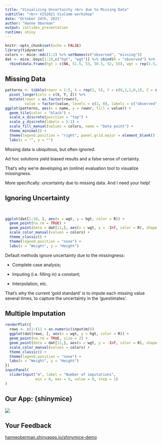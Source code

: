 ```yaml
---
title: "Visualizing Uncertainty <br> due to Missing Data"
subtitle: "<br> VIS2021 VisComm workshop"
date: "October 24th, 2021"
author: "Hanne Oberman"
output: ioslides_presentation
runtime: shiny
---
```


```r
knitr::opts_chunk$set(echo = FALSE)
library(tidyverse)
colors <- mice::mdc(1:2) %>% setNames(c("observed", "missing"))
dat <- mice::boys[1:10,c("hgt", "wgt")] %>% cbind(R = "observed") %>% 
  rbind(data.frame(hgt = c(NA, 51.5, 53, 50.5, 52, 55), wgt = rep(3.5, 6), R = "missing"))
```

## Missing Data {.columns-2}

```r
patterns <- tibble(rownr = 1:5, X = rep(1, 5), Y = c(0,1,1,0,1), Z = c(0,0,0,1,1)) %>% 
  pivot_longer(cols = c(X, Y, Z)) %>% 
  mutate(rownr = as.factor(rownr),
         value = factor(value, levels = c(1, 0), labels = c("observed", "missing")))
ggplot(patterns, aes(x = name, y = rownr, fill = value)) +
  geom_tile(color = "black") +
  scale_x_discrete(position = "top") +
  scale_y_discrete(labels = 5:1) +
  scale_fill_manual(values = colors, name = "Data point") +
  theme_minimal() +
  theme(legend.position = "right", panel.grid.major = element_blank() ) +
  labs(x = "", y = "")
```

Missing data is ubiquitous, but often ignored.

Ad hoc solutions yield biased results and a false sense of certainty.

That's why we're developing an (online) evaluation tool to visualize missingness.

More specifically: uncertainty due to missing data. And I need your help!


## Ignoring Uncertainty {.columns-2}
<br>
```r
ggplot(dat[1:10, ], aes(x = wgt, y = hgt, color = R)) +
  geom_point(na.rm = TRUE) +
  geom_point(data = dat[11,], aes(x = wgt, y = -Inf, color = R), shape = 17, size = 5) +
  scale_color_manual(values = colors) +
  theme_classic() +
  theme(legend.position = "none") +
  labs(x = "Weight", y = "Height")
```


Default methods ignore uncertainty due to the missingness:

- Complete case analysis;

- Imputing (i.e. filling in) a constant;

- Interpolation, etc.

That's why the current 'gold standard' is to impute each missing value several times, to capture the uncertainty in the 'guestimates'.

## Multiple Imputation

```r
renderPlot({
  rows <- c(1:(11 + as.numeric(input$m)))
  ggplot(dat[rows, ], aes(x = wgt, y = hgt, color = R)) +
  geom_point(na.rm = TRUE, size = 2) +
  geom_point(data = dat[11,], aes(x = wgt, y = -Inf, color = R), shape = 17, size = 5) +
  scale_color_manual(values = colors) +
  theme_classic() +
  theme(legend.position = "none") +
  labs(x = "Weight", y = "Height")
})
inputPanel(
  sliderInput("m", label = "Number of imputations",
              min = 0, max = 5, value = 0, step = 1)
)
```

## Our App: {shinymice}

![](./img/hex.png){style="display:block;margin-left:auto;margin-right:auto;"}

## Your Feedback

[hanneoberman.shinyapps.io/shinymice-demo](https://hanneoberman.shinyapps.io/shinymice-demo/)
